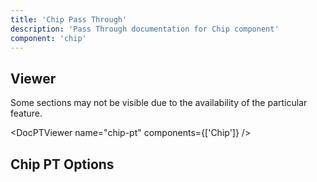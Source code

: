 ```yaml
---
title: 'Chip Pass Through'
description: 'Pass Through documentation for Chip component'
component: 'chip'
---
```


## Viewer

Some sections may not be visible due to the availability of the particular feature.

<DocPTViewer name="chip-pt" components={['Chip']} />

## Chip PT Options

<DocTable name="Chip" category="pt" />
